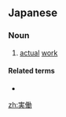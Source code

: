 ==Japanese==
{{ja-kanjitab|じつ|どう|yomi=on}}

===Noun===
{{ja-noun|じつどう}}

# [[actual]] [[work]]

====Related terms====
* {{ja-r|実働時間|じつどうじかん}}

[[zh:実働]]